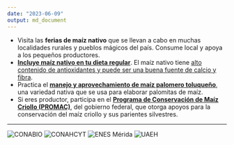```yaml
---
date: "2023-06-09"
output: md_document
---
```


- Visita las **ferias de maíz nativo** que se llevan a cabo en muchas localidades rurales y pueblos mágicos del país. Consume local y apoya a los pequeños productores.
- [**Incluye maíz nativo en tu dieta regular**](https://youtu.be/Hhteef-4Kwk){target="_blank"}. El maíz nativo tiene [alto contenido de antioxidantes y puede ser una buena fuente de calcio y fibra](https://www.scielo.org.mx/scielo.php?script=sci_arttext&pid=S0187-73802013000500004){target="_blank"}.
- Practica el [**manejo y aprovechamiento de maíz palomero toluqueño**](https://youtu.be/yA60EtBClvs){target="_blank"}, una variedad nativa que se usa para elaborar palomitas de maíz.
- Si eres productor, participa en el [**Programa de Conservación de Maíz Criollo (PROMAC)**](https://www.gob.mx/conanp/acciones-y-programas/maiz-criollo){target="_blank"}, del gobierno federal, que otorga apoyos para la conservación del maíz criollo y sus parientes silvestres.

***

![CONABIO](logo_conabio.png) ![CONAHCYT](logo_conacyt.png) ![ENES Mérida](logo_enes.png) ![UAEH](logo_uaeh.png)
